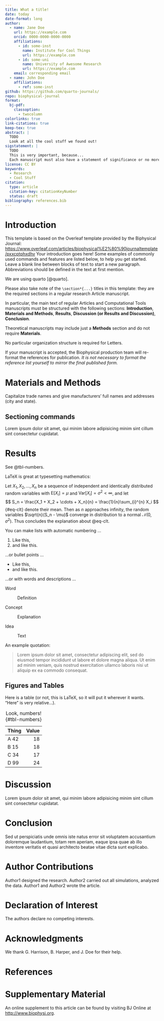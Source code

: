 ```yaml
---
title: What a title!
date: today
date-format: long
author:
  - name: Jane Doe
    url: https://example.com
    orcid: 0000-0000-0000-0000
    affiliations:
      - id: some-inst
        name: Institute for Cool Things
        url: https://example.com
      - id: some-uni
        name: University of Awesome Research
        url: https://example.com
    email: corresponding email
  - name: John Doe
    affiliations:
      - ref: some-inst
github: https://github.com/quarto-journals/
repo: biophysical-journal
format:
  bj-pdf:
    classoption:
      - twocolumn
colorlinks: true
link-citations: true
keep-tex: true
abstract: |
  TODO
  Look at all the cool stuff we found out!
sigstatement: |
  TODO
  This is very important, because...
  Each manuscript must also have a statement of significance or no more than 120 words.
license: CC BY
keywords:
  - Research
  - Cool Stuff
citation:
  type: article
  citation-key: citationKeyNumber
  status: draft
bibliography: references.bib
---
```


# Introduction

This template is based on the Overleaf template provided by the Biphysical Journal:
<https://www.overleaf.com/articles/biophysical%E2%80%90journaltemplate/pxxcptphxdhv>
Your introduction goes here!
Some examples of commonly used commands and features are listed below, to help you get started.
Leave a blank line between blocks of text to start a new paragraph.
Abbreviations should be defined in the text at first mention.

We are using quarto [@quarto].

Please also take note of the `\section*{...}` titles in this template:
they are the required sections in a regular research Article manuscript.

In particular, the main text of regular Articles and Computational Tools manuscripts must be structured with the following sections:
**Introduction**, **Materials and Methods**, **Results**, **Discussion
(or Results and Discussion)**, **Conclusion**.

Theoretical manuscripts may include just a **Methods** section and do not require **Materials**.

No particular organization structure is required for Letters.

If your manuscript is accepted, the Biophysical production team will re-format the references for publication.
*It is not necessary to format the reference list yourself to mirror the final published form.*

# Materials and Methods

Capitalize trade names and give manufacturers' full names and addresses
(city and state).

## Sectioning commands

Lorem ipsum dolor sit amet, qui minim labore adipisicing minim sint cillum sint consectetur cupidatat.

# Results

See @tbl-numbers.

LaTeX is great at typesetting mathematics:

Let $X_1, X_2, \ldots, X_n$ be a sequence of independent and identically
distributed random variables with $\text{E}[X_i] = \mu$ and
$\text{Var}[X_i] = \sigma^2 < \infty$, and let
$$
S_n = \frac{X_1 + X_2 + \cdots + X_n}{n}
      = \frac{1}{n}\sum_{i}^{n} X_i
$${#eq-clt}
denote their mean.
Then as $n$ approaches infinity, the random variables $\sqrt{n}(S_n - \mu)$ converge
in distribution to a normal $\mathcal{N}(0, \sigma^2)$.
Thus concludes the explanation about @eq-clt.

You can make lists with automatic numbering ...

1.  Like this,
2.  and like this.

...or bullet points ...

-   Like this,
-   and like this.

...or with words and descriptions ...

Word

:   Definition

Concept

:   Explanation

Idea

:   Text

An example quotation:

> Lorem ipsum dolor sit amet, consectetur adipiscing elit, sed do
> eiusmod tempor incididunt ut labore et dolore magna aliqua. Ut enim ad
> minim veniam, quis nostrud exercitation ullamco laboris nisi ut
> aliquip ex ea commodo consequat.

## Figures and Tables

Here is a table (or not, this is LaTeX, so it will put it wherever it wants. "Here" is very relative...).

|Thing   | Value  |
|:-------|-------:|
|A 42    |      18|
|B 15    |      18|
|C 34    |      17|
|D 99    |      24|

: Look, numbers! {#tbl-numbers}

# Discussion

Lorem ipsum dolor sit amet, qui minim labore adipisicing minim sint cillum sint consectetur cupidatat.

# Conclusion

Sed ut perspiciatis unde omnis iste natus error sit voluptatem
accusantium doloremque laudantium, totam rem aperiam, eaque ipsa quae ab
illo inventore veritatis et quasi architecto beatae vitae dicta sunt
explicabo.

# Author Contributions

Author1 designed the research. Author2 carried out all simulations,
analyzed the data. Author1 and Author2 wrote the article.

# Declaration of Interest

The authors declare no competing interests.

# Acknowledgments

We thank G. Harrison, B. Harper, and J. Doe for their help.

# References

:::{#refs}
:::

# Supplementary Material

An online supplement to this article can be found by visiting BJ Online
at <http://www.biophysj.org>.


